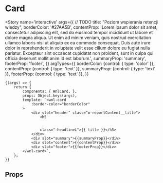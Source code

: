 <Meta title='organisms/Card' component={WnlCard} />

# Card

<Story name='interactive'
    args={{
//     TODO
        title: "Poziom wspierania retencji wiedzy",
        borderColor: '#27AA5B',
        contentProp: 'Lorem ipsum dolor sit amet, consectetur adipiscing elit, sed do eiusmod tempor incididunt ut labore et dolore magna aliqua. Ut enim ad minim veniam, quis nostrud exercitation ullamco laboris nisi ut aliquip ex ea commodo consequat. Duis aute irure dolor in reprehenderit in voluptate velit esse cillum dolore eu fugiat nulla pariatur. Excepteur sint occaecat cupidatat non proident, sunt in culpa qui officia deserunt mollit anim id est laborum.',
        summaryProp: 'summary',
        footerProp: 'footer',
    }}
    argTypes={{
        borderColor: {control: { type: 'color' }},
        contentProp: {control: { type: 'text' }},
        summaryProp: {control: { type: 'text' }},
        footerProp: {control: { type: 'text' }},
    }}
>
    {(args) => {
        return {
            components: { WnlCard, },
            props: Object.keys(args),
            template: `<wnl-card
                :border-color="borderColor"
            >
                <div slot="header" class="o-reportContent__title">
                    <h5


                    class="-headlineL">{{ title }}</h5>
                </div>
                <div slot="summary">{{summaryProp}}</div>
                <div slot="content">{{contentProp}}</div>
                <div slot="footer">{{footerProp}}</div>
            </wnl-card>`,
        };
    }}
</Story>

## Props

<Props of={WnlCard} />
